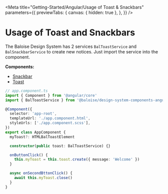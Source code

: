 
<Meta
  title="Getting-Started/Angular/Usage of Toast & Snackbars"
  parameters={{
    previewTabs: {
      canvas: { hidden: true },
    },
  }}
/>

# Usage of Toast and Snackbars

The Baloise Design System has 2 services `BalToastService` and `BalSnackbarService` to create new notices.
Just import the service into the component.

**Components:**

- [Snackbar](?path=/docs/components-snackbar--basic)
- [Toast](?path=/docs/components-toast--basic)

```typescript
// app.component.ts
import { Component } from '@angular/core'
import { BalToastService } from '@baloise/design-system-components-angular'

@Component({
  selector: 'app-root',
  templateUrl: './app.component.html',
  styleUrls: ['./app.component.scss'],
})
export class AppComponent {
  myToast?: HTMLBalToastElement

  constructor(public toast: BalToastService) {}

  onButtonClick() {
    this.myToast = this.toast.create({ message: 'Welcome' })
  }

  async onSecondBttonClick() {
    await this.myToast.close()
  }
}
```

<bal-doc-github link="D:/Baloise/projects/baloise-incubator/design-system/packages/components/src/stories/getting-started/angular/03-02-usage-toast.stories.mdx"></bal-doc-github>
